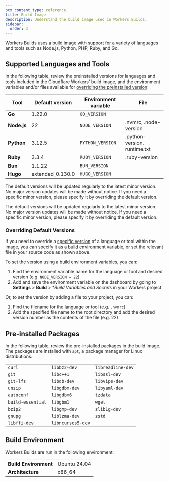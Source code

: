 ```yaml
---
pcx_content_type: reference
title: Build Image
description: Understand the build image used in Workers Builds.
sidebar:
  order: 3
---
```


Workers Builds uses a build image with support for a variety of languages and tools such as Node.js, Python, PHP, Ruby, and Go.

## Supported Languages and Tools

In the following table, review the preinstalled versions for languages and tools included in the Cloudflare Workers' build image, and the environment variables and/or files available for [overriding the preinstalled version](/workers/ci-cd/builds/build-image/#overriding-default-versions):

| Tool        | Default version  | Environment variable | File                         |
| ----------- | ---------------- | -------------------- | ---------------------------- |
| **Go**      | 1.22.0           | `GO_VERSION`         |                              |
| **Node.js** | 22               | `NODE_VERSION`       | .nvmrc, .node-version        |
| **Python**  | 3.12.5           | `PYTHON_VERSION`     | .python-version, runtime.txt |
| **Ruby**    | 3.3.4            | `RUBY_VERSION`       | .ruby-version                |
| **Bun**     | 1.1.22           | `BUN_VERSION`        |                              |
| **Hugo**    | extended_0.130.0 | `HUGO_VERSION`       |                              |

The default versions will be updated regularly to the latest minor version. No major version updates will be made without notice. If you need a specific minor version, please specify it by overriding the default version.

The default versions will be updated regularly to the latest minor version. No major version updates will be made without notice. If you need a specific minor version, please specify it by overriding the default version.

### Overriding Default Versions

If you need to override a [specific version](/workers/ci-cd/builds/build-image/#overriding-default-versions) of a language or tool within the image, you can specify it as a [build environment variable](/workers/ci-cd/builds/build-configuration/#build-settings), or set the relevant file in your source code as shown above.

To set the version using a build environment variables, you can:

1. Find the environment variable name for the language or tool and desired version (e.g. `NODE_VERSION = 22`)
2. Add and save the environment variable on the dashboard by going to **Settings** > **Build** > **Build Variables and Secrets* in your Workers project

Or, to set the version by adding a file to your project, you can:

1. Find the filename for the language or tool (e.g. `.nvmrc`)
2. Add the specified file name to the root directory and add the desired version number as the contents of the file (e.g. 22)

## Pre-installed Packages

In the following table, review the pre-installed packages in the build image. The packages are installed with `apt`, a package manager for Linux distributions.

|                   |                   |                   |
| ----------------- | ----------------- | ----------------- |
| `curl`            | `libbz2-dev`      | `libreadline-dev` |
| `git`             | `libc++1`         | `libssl-dev`      |
| `git-lfs`         | `libdb-dev`       | `libvips-dev`     |
| `unzip`           | `libgdbm-dev`     | `libyaml-dev`     |
| `autoconf`        | `libgdbm6`        | `tzdata`          |
| `build-essential` | `libgbm1`         | `wget`            |
| `bzip2`           | `libgmp-dev`      | `zlib1g-dev`      |
| `gnupg`           | `liblzma-dev`     | `zstd`            |
| `libffi-dev`      | `libncurses5-dev` |                   |


## Build Environment

Workers Builds are run in the following environment:

|                       |              |
| --------------------- | ------------ |
| **Build Environment** | Ubuntu 24.04 |
| **Architecture**      | x86_64       |
